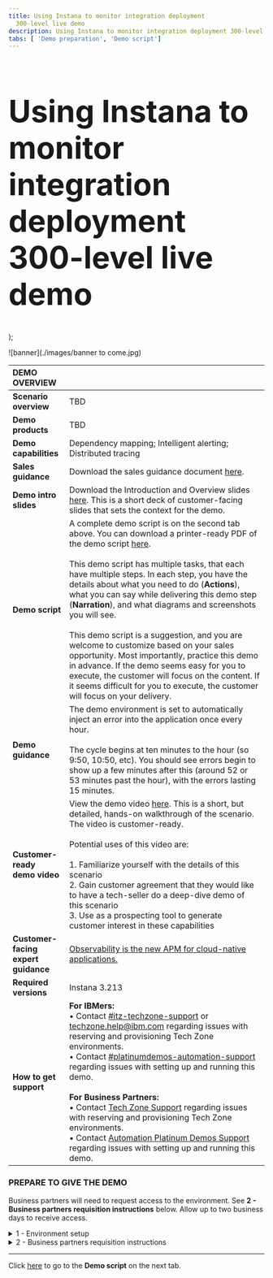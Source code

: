 ```yaml
---
title: Using Instana to monitor integration deployment
  300-level live demo
description: Using Instana to monitor integration deployment 300-level live demo
tabs: [ 'Demo preparation', 'Demo script']
---
```


  <span>
      <h1 style="font-size:60px;"> Using Instana to monitor integration deployment<br/> 300-level live demo</h1>
  </span>
);

![banner](./images/banner to come.jpg)
<span id="top"></span>

| DEMO OVERVIEW | |
| :--- | :--- |
| **Scenario overview** | TBD |
| **Demo products** | TBD |
| **Demo capabilities** | Dependency mapping; Intelligent alerting; Distributed tracing |
| **Sales guidance** | Download the sales guidance document <a href="LINK PENDING" target="_blank" rel="noreferrer">here</a>. |
| **Demo intro slides** | Download the Introduction and Overview slides <a href="LINK PENDING" target="_blank" rel="noreferrer">here</a>. This is a short deck of customer-facing slides that sets the context for the demo. |
| **Demo script** | A complete demo script is on the second tab above. You can download a printer-ready PDF of the demo script <a href="LINK PENDING" target="_blank" rel="noreferrer">here</a>. <br/><br/> This demo script has multiple tasks, that each have multiple steps. In each step, you have the details about what you need to do (**Actions**), what you can say while delivering this demo step (**Narration**), and what diagrams and screenshots you will see. <br/><br/> This demo script is a suggestion, and you are welcome to customize based on your sales opportunity. Most importantly, practice this demo in advance. If the demo seems easy for you to execute, the customer will focus on the content. If it seems difficult for you to execute, the customer will focus on your delivery. |
| **Demo guidance** |  The demo environment is set to automatically inject an error into the application once every hour. <br/> <br/>The cycle begins at ten minutes to the hour (so 9:50, 10:50, etc). You should see errors begin to show up a few minutes after this (around 52 or 53 minutes past the hour), with the errors lasting 15 minutes. |
| **Customer-ready <br/> demo video** | View the demo video <a href="LINK PENDING" target="_blank" rel="noreferrer">here</a>. This is a short, but detailed, hands-on walkthrough of the scenario. The video is customer-ready. <br/> <br/> Potential uses of this video are: <br/><br/> 1. Familiarize yourself with the details of this scenario <br/> 2. Gain customer agreement that they would like to have a tech-seller do a deep-dive demo of this scenario <br/> 3. Use as a prospecting tool to generate customer interest in these capabilities |
| **Customer-facing <br/> expert guidance** | <a href="LINK PENDING" target="_blank" rel="noreferrer">Observability is the new APM for cloud-native applications.</a> |
| **Required versions** | Instana 3.213 |
| **How to get support** | **For IBMers:** <br/>• Contact <a href="https://ibm-cloud.slack.com/archives/C0124J683GW" target="_blank" rel="noreferrer">#itz-techzone-support</a> or <a href="mailto:techzone.help@ibm.com">techzone.help@ibm.com</a> regarding issues with reserving and provisioning Tech Zone environments.<br/>• Contact <a href="https://ibm-cloud.slack.com/archives/C0216F39ACU" target="_blank" rel="noreferrer">#platinumdemos-automation-support</a> regarding issues with setting up and running this demo. <br/><br/> **For Business Partners:** <br/>• Contact <a href="mailto:techzone.help@ibm.com">Tech Zone Support</a> regarding issues with reserving and provisioning Tech Zone environments.<br/>• Contact <a href="mailto:automationplatinumdemos@ibm.com"> Automation Platinum Demos Support</a> regarding issues with setting up and running this demo. |

### **PREPARE TO GIVE THE DEMO**

<InlineNotification>Business partners will need to request access to the environment. See <strong>2 - Business partners requisition instructions</strong> below. Allow up to two business days to receive access.</InlineNotification>

<details>

<summary>1 - Environment setup </summary>

<br/>

Log in to the demo environment: <br/>
•	For IBMers, click <a href="https://ibmdemo-instanaibm.instana.io" target="_blank" rel="noreferrer">here</a>. <br/>
•	For business partners, click <a href="https://demo-partner.instana.io/" target="_blank" rel="noreferrer">here</a>.

<br/>

Since you will be demonstrating using a past incident, you will need to set the time period.

<br/>

1. In the upper right, click the button showing the timeframe. <br/><br/><img src="https://raw.githubusercontent.com/ibm-garage-tsa/platinum-demos/master/src/pages/300-observing-your-integration-estate-with-instana/images/prep-1-1-timeframe.png" width="400"/><br/>

2. At the bottom of the pop-up, set the timeframe to begin at **15 minutes past the hour** and end at **45 minutes past the hour** (1). It doesn’t matter which hour you pick. Click **Set Time** (2). <br/><br/><InlineNotification>This will ensure you see normal behavior for the application. During the demo you will change the time window to observe a failure occurring. </InlineNotification><br/><img src="https://raw.githubusercontent.com/ibm-garage-tsa/platinum-demos/master/src/pages/300-observing-your-integration-estate-with-instana/images/prep-1-2-set-time.png" width="800"/><br/>



<br/>

**[Go to top](#top)**

</details>

<details>

<span id="requisition-instructions"></span>

<summary>2 - Business partners requisition instructions</summary>

<br/>

To request access to the <a href="https://demo-partner.instana.io/" target="_blank" rel="noreferrer">demo environment</a>, email <a href="mailto:timothy.burke@instana.com">Tim Burke</a>. The turnaround time for requests is two business days.

<br/>

**[Go to top](#top)**

</details>

***

Click [here](/300-observing-your-integration-estate-with-instana/demo-script) to go to the **Demo script** on the next tab.
